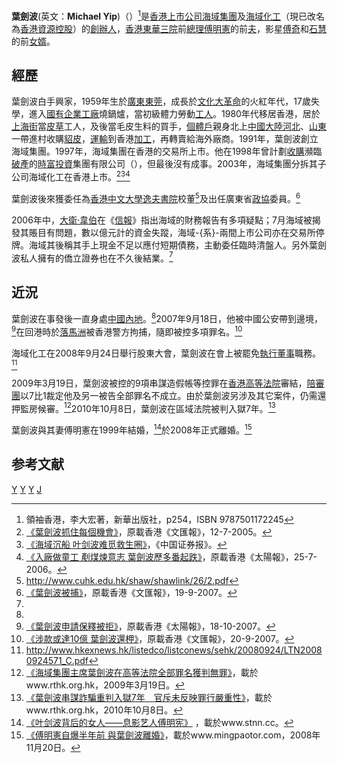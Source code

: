 '''葉劍波'''(英文：'''Michael Yip''')（{{bd|1959年}}）<ref>領袖香港，李大宏著，新華出版社，p254，ISBN 9787501172245</ref>是[[香港上市公司列表|香港上市公司]][[海域集團|海域集團]]及[[海域化工|海域化工]]（現已改名為[[香港資源控股|香港資源控股]]）的[[創辦人|創辦人]]，[[香港|香港]][[東華三院|東華三院]]前[[總理|總理]][[傅明憲|傅明憲]]的前[[丈夫|夫]]，影星[[傅奇|傅奇]]和[[石慧|石慧]]的前[[女婿|女婿]]。

==經歷==
葉劍波白手興家，1959年生於[[廣東|廣東]][[東莞|東莞]]，成長於[[文化大革命|文化大革命]]的火紅年代，17歲失學，進入[[國有企業|國有企業]][[工廠|工廠]]燒鍋爐，當初級體力勞動[[工人|工人]]。1980年代移居香港，居於[[上海街|上海街]]當[[皮草|皮草]]工人，及後當毛皮生料的買手，[[個體戶|個體戶]]親身北上[[中國大陸|中國大陸]][[河北|河北]]、[[山東|山東]]一帶進村收購[[貂皮|貂皮]]，[[運輸|運輸]]到香港[[加工|加工]]，再轉賣給海外廠商。1991年，葉劍波創立海域集團。1997年，海域集團在香港的交易所上市。他在1998年曾計劃[[收購|收購]]瀕臨[[破產|破產]]的[[時富投資|時富投資]]集團有限公司（{{sehk2|1049}}），但最後沒有成事。2003年，海域集團分拆其子公司海域化工在香港上市。<ref>[http://paper.wenweipo.com/2005/07/12/MR0507120001.htm 《葉劍波抓住每個機會》]，原載香港《文匯報》，12-7-2005。</ref><ref name="xhn">[http://news.xinhuanet.com/stock/2006-08/07/content_4928770.htm 《海域沉船 叶剑波难觅救生圈》]{{dead link|date=2018年4月 |bot=InternetArchiveBot |fix-attempted=yes }}，《中国证券报》。</ref><ref>[http://the-sun.on.cc/channels/news/20060725/20060725020732_0000.html 《入廠做童工 剷煤煉意志 葉劍波歷多番起跌》]，原載香港《太陽報》，25-7-2006。</ref>

葉劍波後來獲委任為[[香港中文大學|香港中文大學]][[逸夫書院|逸夫書院]]校董<ref>http://www.cuhk.edu.hk/shaw/shawlink/26/2.pdf</ref>及出任廣東省[[政協|政協]]委員。<ref name="wwp070919">[http://paper.wenweipo.com/2007/09/19/YO0709190013.htm 《葉劍波被捕》]，原載香港《文匯報》，19-9-2007。</ref>

2006年中，[[大衛·韋伯|大衛·韋伯]]在《[[信報|信報]]》指出海域的財務報告有多項疑點；7月海域被揭發其賬目有問題，數以億元計的資金失蹤，海域-{系}-兩間上市公司亦在交易所停牌。海域其後稱其手上現金不足以應付短期債務，主動委任臨時清盤人。另外葉劍波私人擁有的僑立證券也在不久後結業。<ref name="xhn"/>

==近況==
葉劍波在事發後一直身處[[中國內地|中國內地]]。<ref name="wwp070919"/>2007年9月18日，他被中國公安帶到邊境，<ref>[http://the-sun.on.cc/channels/fina/20071018/20071018011421_0000.html 《葉劍波申請保釋被拒》]，原載香港《太陽報》，18-10-2007。</ref>在回港時於[[落馬洲|落馬洲]]被香港警方拘捕，隨即被控多項罪名。<ref>[http://paper.wenweipo.com/2007/09/20/HK0709200003.htm 《涉款或達10億 葉劍波還柙》]，原載香港《文匯報》，20-9-2007。</ref>

海域化工在2008年9月24日舉行股東大會，葉劍波在會上被罷免[[執行董事|執行董事]]職務。<ref>http://www.hkexnews.hk/listedco/listconews/sehk/20080924/LTN20080924571_C.pdf</ref>

2009年3月19日，葉劍波被控的9項串謀造假帳等控罪在[[香港高等法院|香港高等法院]]審結，[[陪審團|陪審團]]以7比1裁定他及另一被告全部罪名不成立。由於葉劍波另涉及其它案件，仍需還押監房候審。<ref>[http://www.rthk.org.hk/rthk/news/expressnews/20090319/news_20090319_55_567766.htm 《海域集團主席葉劍波在高等法院全部罪名獲判無罪》]，載於www.rthk.org.hk，2009年3月19日。</ref>2010年10月8日，葉劍波在區域法院被判入獄7年。<ref>[http://www.rthk.org.hk/rthk/news/expressnews/20101008/news_20101008_55_703534.htm 《葉劍波串謀詐騙重判入獄7年　官斥未反映罪行嚴重性》]，載於www.rthk.org.hk，2010年10月8日。</ref>

葉劍波與其妻傅明憲在1999年結婚，<ref>[http://www.stnn.cc/weekly/weekly0605/weekly0605_6/t20060808_296197.html 《叶剑波背后的女人——息影艺人傅明宪》] {{Wayback|url=http://www.stnn.cc/weekly/weekly0605/weekly0605_6/t20060808_296197.html |date=20110829220543 }}，載於www.stnn.cc。</ref>於2008年正式離婚。<ref>[http://www.mingpaotor.com/htm/News/20081120/HK-mcb1.htm 《傅明憲自爆半年前 與葉劍波離婚》]，載於www.mingpaotor.com，2008年11月20日。</ref>

==参考文献==
<div class="references-small">
<references/>
</div>

[[Category:香港商人|Y]]
[[Category:香港東莞人|Y]]
[[Category:東莞人|Y]]
[[Category:葉姓|J]]